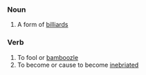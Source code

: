 === Noun ===
# A form of [[billiards]]

=== Verb ===
# To fool or [[bamboozle]]
# To become or cause to become [[inebriate]]d